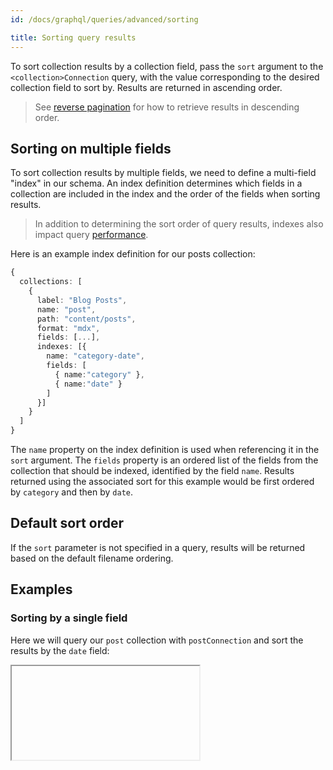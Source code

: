 ```yaml
---
id: /docs/graphql/queries/advanced/sorting

title: Sorting query results
---
```


To sort collection results by a collection field, pass the `sort` argument to the `<collection>Connection` query, with the value corresponding to the desired collection field to sort by. Results are returned in ascending order.

> See [reverse pagination](/docs/graphql/queries/advanced/pagination/) for how to retrieve results in descending order.

## Sorting on multiple fields

To sort collection results by multiple fields, we need to define a multi-field "index" in our schema. An index definition determines which fields in a collection are included in the index and the order of the fields when sorting results.

> In addition to determining the sort order of query results, indexes also impact query [performance](/docs/graphql/queries/advanced/performance/).

Here is an example index definition for our posts collection:

```ts
{
  collections: [
    {
      label: "Blog Posts",
      name: "post",
      path: "content/posts",
      format: "mdx",
      fields: [...],
      indexes: [{
        name: "category-date",
        fields: [
          { name:"category" },
          { name:"date" }
        ]
      }]
    }
  ]
}
```

The `name` property on the index definition is used when referencing it in the `sort` argument. The `fields` property is an ordered list of the fields from the collection that should be indexed, identified by the field `name`. Results returned using the associated sort for this example would be first ordered by `category` and then by `date`.

## Default sort order

If the `sort` parameter is not specified in a query, results will be returned based on the default filename ordering.

## Examples

### Sorting by a single field

Here we will query our `post` collection with `postConnection` and sort the results by the `date` field:

<Iframe
  height={401}
  iframeSrc="/api/graphiql/?query=%7B%0A%20%20postConnection(sort%3A%20%22date%22)%20%7B%0A%20%20%20%20edges%20%7B%0A%20%20%20%20%20%20node%20%7B%0A%20%20%20%20%20%20%20%20id%0A%20%20%20%20%20%20%20%20title%0A%20%20%20%20%20%20%20%20date%0A%20%20%20%20%20%20%7D%0A%20%20%20%20%7D%0A%20%20%7D%0A%7D%0A&#x22; "
/>

### Sorting by multiple fields

Here we will query our `post` collection with `postConnection` and sort the results first by `category` and then by `date` using the multi-field index named `category-date`:

<Iframe
  iframeSrc="/api/graphiql/?query=%7B%0A%20%20postConnection(sort%3A%20%22category-date%22)%20%7B%0A%20%20%20%20edges%20%7B%0A%20%20%20%20%20%20node%20%7B%0A%20%20%20%20%20%20%20%20id%0A%20%20%20%20%20%20%20%20title%0A%20%20%20%20%20%20%20%20category%0A%20%20%20%20%20%20%20%20date%0A%20%20%20%20%20%20%7D%0A%20%20%20%20%7D%0A%20%20%7D%0A%7D%0A&#x22; "
  height={400}
/>
